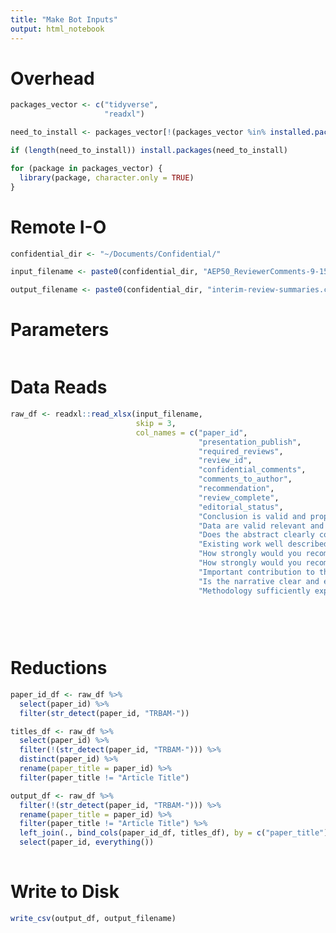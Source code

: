 ```yaml
---
title: "Make Bot Inputs"
output: html_notebook
---
```


# Overhead
```r
packages_vector <- c("tidyverse",
                     "readxl")

need_to_install <- packages_vector[!(packages_vector %in% installed.packages()[,"Package"])]

if (length(need_to_install)) install.packages(need_to_install)

for (package in packages_vector) {
  library(package, character.only = TRUE)
}

```

# Remote I-O
```r
confidential_dir <- "~/Documents/Confidential/"

input_filename <- paste0(confidential_dir, "AEP50_ReviewerComments-9-15-2022.xlsx")

output_filename <- paste0(confidential_dir, "interim-review-summaries.csv")
```

# Parameters
```r

```

# Data Reads
```r
raw_df <- readxl::read_xlsx(input_filename, 
                            skip = 3, 
                            col_names = c("paper_id", 
                                          "presentation_publish",
                                          "required_reviews",
                                          "review_id",
                                          "confidential_comments",
                                          "comments_to_author",
                                          "recommendation",
                                          "review_complete",
                                          "editorial_status",
                                          "Conclusion is valid and properly supported",
                                          "Data are valid relevant and contribute to the findings",
                                          "Does the abstract clearly communicate the scope and outcome of the study?",
                                          "Existing work well described and referenced",
                                          "How strongly would you recommend this for presentation at the annual meeting?",
                                          "How strongly would you recommend this paper for publication consideration by the Editorial Board?",
                                          "Important contribution to the state of the art or practice?",
                                          "Is the narrative clear and easy to understand?",
                                          "Methodology sufficiently explained for a knowledgeable reader to repeat the study?"))
                                          
                                          
                                          
                                    
```

# Reductions
```r
paper_id_df <- raw_df %>%
  select(paper_id) %>%
  filter(str_detect(paper_id, "TRBAM-"))

titles_df <- raw_df %>%
  select(paper_id) %>%
  filter(!(str_detect(paper_id, "TRBAM-"))) %>%
  distinct(paper_id) %>%
  rename(paper_title = paper_id) %>%
  filter(paper_title != "Article Title")

output_df <- raw_df %>%
  filter(!(str_detect(paper_id, "TRBAM-"))) %>%
  rename(paper_title = paper_id) %>%
  filter(paper_title != "Article Title") %>%
  left_join(., bind_cols(paper_id_df, titles_df), by = c("paper_title")) %>%
  select(paper_id, everything())
  

```

# Write to Disk
```r
write_csv(output_df, output_filename)

```


